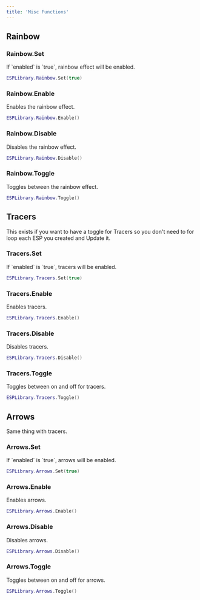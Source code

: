```yaml
---
title: 'Misc Functions'
---
```


## Rainbow

### Rainbow.Set
<ParamField path="enabled" type="boolean" required>
    If `enabled` is `true`, rainbow effect will be enabled.
</ParamField>

```lua
ESPLibrary.Rainbow.Set(true)
```

### Rainbow.Enable
Enables the rainbow effect.
```lua
ESPLibrary.Rainbow.Enable()
```

### Rainbow.Disable
Disables the rainbow effect.
```lua
ESPLibrary.Rainbow.Disable()
```

### Rainbow.Toggle
Toggles between the rainbow effect.
```lua
ESPLibrary.Rainbow.Toggle()
```

## Tracers
This exists if you want to have a toggle for Tracers so you don't need to for loop each ESP you created and Update it.

### Tracers.Set
<ParamField path="enabled" type="boolean" required>
    If `enabled` is `true`, tracers will be enabled.
</ParamField>

```lua
ESPLibrary.Tracers.Set(true)
```

### Tracers.Enable
Enables tracers.
```lua
ESPLibrary.Tracers.Enable()
```

### Tracers.Disable
Disables tracers.
```lua
ESPLibrary.Tracers.Disable()
```

### Tracers.Toggle
Toggles between on and off for tracers.
```lua
ESPLibrary.Tracers.Toggle()
```

## Arrows
Same thing with tracers.

### Arrows.Set
<ParamField path="enabled" type="boolean" required>
    If `enabled` is `true`, arrows will be enabled.
</ParamField>

```lua
ESPLibrary.Arrows.Set(true)
```

### Arrows.Enable
Enables arrows.
```lua
ESPLibrary.Arrows.Enable()
```

### Arrows.Disable
Disables arrows.
```lua
ESPLibrary.Arrows.Disable()
```

### Arrows.Toggle
Toggles between on and off for arrows.
```lua
ESPLibrary.Arrows.Toggle()
```
